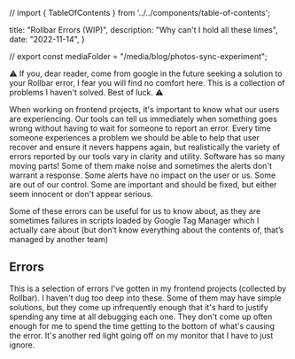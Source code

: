 // import { TableOfContents } from '../../components/table-of-contents';

  title: "Rollbar Errors (WIP)",
  description: "Why can't I hold all these limes",
  date: "2022-11-14",
}

// export const mediaFolder = "/media/blog/photos-sync-experiment";


⚠️ If you, dear reader, come from google in the future seeking a solution to your Rollbar error, I fear you will find no comfort here. This is a collection of problems I haven't solved. Best of luck. ⚠️ 

When working on frontend projects, it's important to know what our users are experiencing. Our tools can tell us immediately when something goes wrong without having to wait for someone to report an error. Every time someone experiences a problem we should be able to help that user recover and ensure it nevers happens again, but realistically the variety of errors reported by our tools vary in clarity and utility. Software has so many moving parts! Some of them make noise and sometimes the alerts don't warrant a response. Some alerts have no impact on the user or us. Some are out of our control. Some are important and should be fixed, but either seem innocent or don't appear serious.

Some of these errors can be useful for us to know about, as they are sometimes failures in scripts loaded by Google Tag Manager which I actually care about (but don’t know everything about the contents of, that’s managed by another team)

## Errors
This is a selection of errors I've gotten in my frontend projects (collected by Rollbar). I haven't dug too deep into these. Some of them may have simple solutions, but they come up infrequently enough that it's hard to justify spending any time at all debugging each one. They don't come up often enough for me to spend the time getting to the bottom of what's causing the error. It's another red light going off on my monitor that I have to just ignore.

<ErrorViewer />
